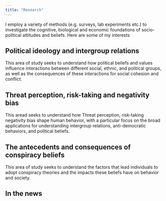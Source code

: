 ```yaml
---
title: "Research"
---
```


I employ a variety of methods (e.g. surveys, lab experiments etc.) to investigate the cognitive, biological and economic foundations of socio-political attitudes and beliefs. Here are some of my interests

## Political ideology and intergroup relations

This area of study seeks to understand how political beliefs and values influence interactions between different social, ethnic, and political groups, as well as the consequences of these interactions for social cohesion and conflict. 

## Threat perception, risk-taking and negativity bias
This aread seeks to understand how Threat perception, risk-taking negativity bias shape human behavior, with a particular focus on the broad applications for understanding intergroup relations, anti-democratic behaviors, and political beliefs. 

## The antecedents and consequences of conspiracy beliefs

This area of study seeks to understand the factors that lead individuals to adopt conspiracy theories and the impacts these beliefs have on behavior and society.


## In the news




